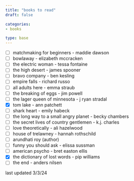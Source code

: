```yaml
---
title: "books to read"
draft: false

categories: 
- books

type: base
---
```

- [ ] matchmaking for beginners - maddie dawson
- [ ] bowlaway - elizabeth mccracken
- [ ] the electric woman - tessa fontaine
- [ ] the high desert - james spooner
- [ ] bravo company - ben kesling 
- [ ] empire falls - richard russo
- [ ] all adults here - emma straub 
- [ ] the breaking of eggs - jim powell
- [ ] the lager queen of minnesota - j ryan stradal 
- [x] tom lake - ann patchett
- [ ] shark heart - emily habeck
- [ ] the long way to a small angry planet - becky chambers
- [ ] the secret lives of country gentlemen - k.j. charles
- [ ] love theoretically - ali hazelwood
- [ ] house of trelawney - hannah rothschild 
- [ ] arundhati roy (author)
- [ ] funny you should ask - elissa sussman 
- [ ] american psycho - bret easton ellis
- [x] the dictionary of lost words - pip williams
- [ ] the end - anders nilsen






last updated 3/3/24